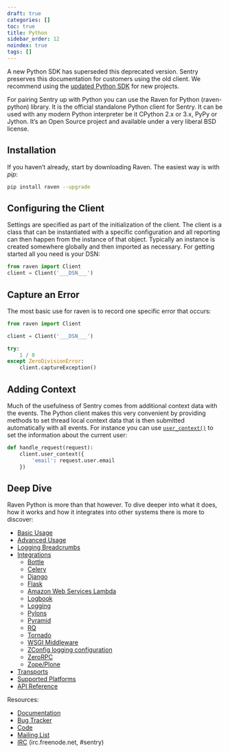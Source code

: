 ```yaml
---
draft: true
categories: []
toc: true
title: Python
sidebar_order: 12
noindex: true
tags: []
---
```


<Alert level="warning" title="Note">

A new Python SDK has superseded this deprecated version. Sentry preserves this documentation for customers using the old client. We recommend using the [updated Python SDK](/platforms/python/) for new projects.

</Alert>

For pairing Sentry up with Python you can use the Raven for Python (raven-python) library. It is the official standalone Python client for Sentry. It can be used with any modern Python interpreter be it CPython 2.x or 3.x, PyPy or Jython. It’s an Open Source project and available under a very liberal BSD license.

## Installation

If you haven’t already, start by downloading Raven. The easiest way is with _pip_:

```bash
pip install raven --upgrade
```

## Configuring the Client

Settings are specified as part of the initialization of the client. The client is a class that can be instantiated with a specific configuration and all reporting can then happen from the instance of that object. Typically an instance is created somewhere globally and then imported as necessary. For getting started all you need is your DSN:

```python
from raven import Client
client = Client('___DSN___')
```

## Capture an Error

The most basic use for raven is to record one specific error that occurs:

```python
from raven import Client

client = Client('___DSN___')

try:
    1 / 0
except ZeroDivisionError:
    client.captureException()
```

## Adding Context

Much of the usefulness of Sentry comes from additional context data with the events. The Python client makes this very convenient by providing methods to set thread local context data that is then submitted automatically with all events. For instance you can use [`user_context()`](/clients/python/api/#raven.Client.user_context 'raven.Client.user_context') to set the information about the current user:

```python
def handle_request(request):
    client.user_context({
        'email': request.user.email
    })
```

## Deep Dive

Raven Python is more than that however. To dive deeper into what it does, how it works and how it integrates into other systems there is more to discover:

- [Basic Usage](/clients/python/usage/)
- [Advanced Usage](/clients/python/advanced/)
- [Logging Breadcrumbs](/clients/python/breadcrumbs/)
- [Integrations](/clients/python/integrations/)
  - [Bottle](/clients/python/integrations/#bottle)
  - [Celery](/clients/python/integrations/#celery)
  - [Django](/clients/python/integrations/#django)
  - [Flask](/clients/python/integrations/#flask)
  - [Amazon Web Services Lambda](/clients/python/integrations/#amazon-web-services-lambda)
  - [Logbook](/clients/python/integrations/#logbook)
  - [Logging](/clients/python/integrations/#logging)
  - [Pylons](/clients/python/integrations/#pylons)
  - [Pyramid](/clients/python/integrations/#pyramid)
  - [RQ](/clients/python/integrations/#rq)
  - [Tornado](/clients/python/integrations/#tornado)
  - [WSGI Middleware](/clients/python/integrations/#wsgi-middleware)
  - [ZConfig logging configuration](/clients/python/integrations/#zconfig-logging-configuration)
  - [ZeroRPC](/clients/python/integrations/#zerorpc)
  - [Zope/Plone](/clients/python/integrations/#zopeplone)
- [Transports](/clients/python/transports/)
- [Supported Platforms](/clients/python/platform-support/)
- [API Reference](/clients/python/api/)

Resources:

- [Documentation](/clients/python/)
- [Bug Tracker](https://github.com/getsentry/raven-python/issues)
- [Code](https://github.com/getsentry/raven-python)
- [Mailing List](https://groups.google.com/group/getsentry)
- [IRC](irc://irc.freenode.net/sentry) (irc.freenode.net, #sentry)
